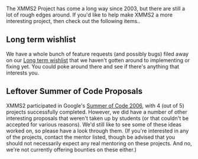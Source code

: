 The XMMS2 Project has come a long way since 2003, but there are still a lot of rough edges around. If you'd like to help make XMMS2 a more interesting project, then check out the following items..

== Long term wishlist ==
We have a whole bunch of feature requests (and possibly bugs) filed away on our [http://bugs.xmms2.xmms.se/view.php?id=520 Long term wishlist] that we haven't gotten around to implementing or fixing yet. You could poke around there and see if there's anything that interests you.

== Leftover Summer of Code Proposals ==
XMMS2 participated in Google's [[Summer of Code 2006]], with 4 (out of 5) projects successfully completed. However, we did have a number of other interesting proposals that weren't taken up by students (or that couldn't be accepted for various reasons). We'd still like to see some of these ideas worked on, so please have a look through them. (If you're interested in any of the projects, contact the mentor listed, though be advised that you should not necessarily expect any real mentoring on these projects. And no, we're not currently offering bounties on these either.)

{{SoCItem| title=[[Generated IPC | Auto-generated API and bindings]]| description=Currently, the C client library and the bindings (Python, Ruby, etc) have to be manually updated whenever a new function is introduced on the server. This work is tedious and mechanical, and the whole client API could in fact be automatically generated from a high-level description of the functions. The goal is therefore to determine the semantics of these descriptions (possibly using XML), and then use them to generate the different API source files.| lang=Python / XML| level=Advanced| mentor=[[User:Anders Gustafsson | Anders Gustafsson]]}}

{{SoCItem| title=[[Client:Promoe | promoe client]]| description=The [[Client:Promoe | promoe]] client is a Winamp/XMMS1 clone for XMMS2, written in C++/[http://www.trolltech.no Qt4].  It currently supports skins, playback control, playlists and simple media library access, but still lacks most other features offered by XMMS2 (saved playlists, powerful media library browsing, properties modification, etc). It should also be ported to use the new C++ bindings (scheduled for the next release, [[Release:DrEvil | DrEvil]]). Since Promoe is a skinable client this involves a lot of hacking on custom widgets and can be a very good way to learn more about the QT toolkit.| lang=C++| level=Medium| mentor=[[Tobias RundstrÃ¶m]]}}

{{SoCItem| title=Evaluate a Switch to GStreamer| description=A lot of discussion has occurred in the past about the issue of converting XMMS2 to using [http://www.gstreamer.org GStreamer]. This project would be to evaluate the viability of that conversion and maybe do the implementation (proof of concept) if deemed a winning situation. (i.e. doing the conversion would have more pros than cons) On the other hand, if it isn't a winning situation, the outcome could contain suggested improvements to gstreamer to make it more suited for our use. You should probably look at and understand the [[Transforms]] concept currently implemented in XMMS2, when undertaking this task. A student interested in this project should observe that this subject may be highly controversial and flammable and might end in a big bolt of fire.| lang=English / C| level=Flametory| mentor=[[Sham Chukoury]]}}

{{SoCItem| title=Port Visualization to [[Transforms | transforms API]] and extend it to give PCM data| description=Currently visualization in XMMS2's devel branch is disabled with the transition to [[Transforms]]. This project would be to port visualization to the devel branch as a transform plugin and to extend it to give full PCM data.| lang=C| level=Medium to Advanced|mentor=[[User:Anders Gustafsson | Anders Gustafsson]]}}

{{SoCItem| title=Testing| description=Testing XMMS2 is currently done the informal way: build the code, run it and see if it works. The problem with this approach is that it's difficult, if not impossible, to automatically and exhaustively test each component of the system to make sure they work well within their accepted parameters. This task requires you to:
* Develop a test suite, possibly using a unit-testing approach (e.g. with [http://check.sf.net libcheck]) or otherwise, as deemed appropriate.
* Provide recommendations on how to change the development workflow to actively use and maintain the test suite. (to ensure that the test suite doesn't go stale within a few weeks)
* Optionally devise a method for maintaining a 'component status' page based on automated test results. (For an example, see [[Project Status]])| lang=C / Python / Ruby| level=Medium| mentor=[[Sham Chukoury]]}}

{{SoCItem| title=Handle temporarily unavailable media better than removing from medialib| description=This task is fully described with context in [http://bugs.xmms2.xmms.se/view.php?id=519 Bug #519]| lang=C| level=Medium| mentor=[[User:Anders Gustafsson | Anders Gustafsson]]}}